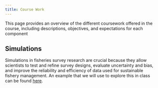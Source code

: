 ```yaml
---
title: Course Work
---
```


This page provides an overview of the different coursework offered in the course, including descriptions, objectives, and expectations for each component

## Simulations

Simulations in fisheries survey research are crucial because they allow scientists to test and refine survey designs, evaluate uncertainty and bias, and improve the reliability and efficiency of data used for sustainable fishery management. An example that we will use to explore this in class can be found [here](`r here::here("coursework/simulations/")`). 


